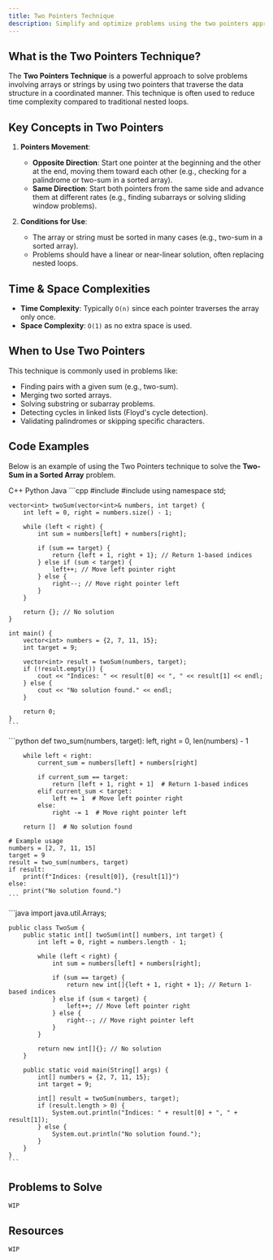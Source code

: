 ```yaml
---
title: Two Pointers Technique
description: Simplify and optimize problems using the two pointers approach.
---
```


## <HoverUnderline>What is the Two Pointers Technique?</HoverUnderline>

The **Two Pointers Technique** is a powerful approach to solve problems involving arrays or strings by using two pointers that traverse the data structure in a coordinated manner. This technique is often used to reduce time complexity compared to traditional nested loops.

## <HoverUnderline>Key Concepts in Two Pointers</HoverUnderline>

1. **Pointers Movement**:
   - **Opposite Direction**: Start one pointer at the beginning and the other at the end, moving them toward each other (e.g., checking for a palindrome or two-sum in a sorted array).
   - **Same Direction**: Start both pointers from the same side and advance them at different rates (e.g., finding subarrays or solving sliding window problems).

2. **Conditions for Use**:
   - The array or string must be sorted in many cases (e.g., two-sum in a sorted array).
   - Problems should have a linear or near-linear solution, often replacing nested loops.

## <HoverUnderline>Time & Space Complexities</HoverUnderline>

- **Time Complexity**: Typically `O(n)` since each pointer traverses the array only once.
- **Space Complexity**: `O(1)` as no extra space is used.

## <HoverUnderline>When to Use Two Pointers</HoverUnderline>

This technique is commonly used in problems like:

- Finding pairs with a given sum (e.g., two-sum).
- Merging two sorted arrays.
- Solving substring or subarray problems.
- Detecting cycles in linked lists (Floyd's cycle detection).
- Validating palindromes or skipping specific characters.

## <HoverUnderline>Code Examples</HoverUnderline>

Below is an example of using the Two Pointers technique to solve the **Two-Sum in a Sorted Array** problem.

<Tabs defaultValue="python" className="pt-5 pb-1">
  <TabsList>
    <TabsTrigger value="cpp">C++</TabsTrigger>
    <TabsTrigger value="python">Python</TabsTrigger>
    <TabsTrigger value="java">Java</TabsTrigger>
  </TabsList>

  <TabsContent value="cpp">
    ```cpp
    #include <iostream>
    #include <vector>
    using namespace std;

    vector<int> twoSum(vector<int>& numbers, int target) {
        int left = 0, right = numbers.size() - 1;

        while (left < right) {
            int sum = numbers[left] + numbers[right];

            if (sum == target) {
                return {left + 1, right + 1}; // Return 1-based indices
            } else if (sum < target) {
                left++; // Move left pointer right
            } else {
                right--; // Move right pointer left
            }
        }

        return {}; // No solution
    }

    int main() {
        vector<int> numbers = {2, 7, 11, 15};
        int target = 9;

        vector<int> result = twoSum(numbers, target);
        if (!result.empty()) {
            cout << "Indices: " << result[0] << ", " << result[1] << endl;
        } else {
            cout << "No solution found." << endl;
        }

        return 0;
    }
    ```
  </TabsContent>

  <TabsContent value="python">
    ```python
    def two_sum(numbers, target):
        left, right = 0, len(numbers) - 1

        while left < right:
            current_sum = numbers[left] + numbers[right]

            if current_sum == target:
                return [left + 1, right + 1]  # Return 1-based indices
            elif current_sum < target:
                left += 1  # Move left pointer right
            else:
                right -= 1  # Move right pointer left

        return []  # No solution found

    # Example usage
    numbers = [2, 7, 11, 15]
    target = 9
    result = two_sum(numbers, target)
    if result:
        print(f"Indices: {result[0]}, {result[1]}")
    else:
        print("No solution found.")
    ```
  </TabsContent>

  <TabsContent value="java">
    ```java
    import java.util.Arrays;

    public class TwoSum {
        public static int[] twoSum(int[] numbers, int target) {
            int left = 0, right = numbers.length - 1;

            while (left < right) {
                int sum = numbers[left] + numbers[right];

                if (sum == target) {
                    return new int[]{left + 1, right + 1}; // Return 1-based indices
                } else if (sum < target) {
                    left++; // Move left pointer right
                } else {
                    right--; // Move right pointer left
                }
            }

            return new int[]{}; // No solution
        }

        public static void main(String[] args) {
            int[] numbers = {2, 7, 11, 15};
            int target = 9;

            int[] result = twoSum(numbers, target);
            if (result.length > 0) {
                System.out.println("Indices: " + result[0] + ", " + result[1]);
            } else {
                System.out.println("No solution found.");
            }
        }
    }
    ```
  </TabsContent>
</Tabs>

## <HoverUnderline>Problems to Solve</HoverUnderline>

`WIP`

## <HoverUnderline>Resources</HoverUnderline>

`WIP`
